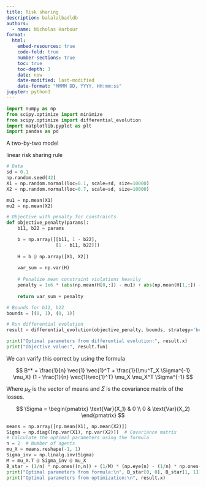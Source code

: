 ```yaml
---
title: Risk sharing
description: balalalbadldb
authors:
  - name: Nicholas Harbour
format: 
  html:
    embed-resources: true
    code-fold: true
    number-sections: true
    toc: true
    toc-depth: 3
    date: now
    date-modified: last-modified
    date-format: "MMMM DD, YYYY, HH:mm:ss"
jupyter: python3
---
```



```python

import numpy as np  
from scipy.optimize import minimize
from scipy.optimize import differential_evolution
import matplotlib.pyplot as plt
import pandas as pd

```


A two-by-two model


linear risk sharing rule 




```python

# Data
sd = 0.1
np.random.seed(42)
X1 = np.random.normal(loc=0.1, scale=sd, size=10000)
X2 = np.random.normal(loc=0.7, scale=sd, size=10000)

mu1 = np.mean(X1)
mu2 = np.mean(X2)

# Objective with penalty for constraints
def objective_penalty(params):
    b11, b22 = params

    b = np.array([[b11, 1 - b22],
                  [1 - b11, b22]])
    
    H = b @ np.array([X1, X2])
    
    var_sum = np.var(H)
    
    # Penalize mean constraint violations heavily
    penalty = 1e6 * (abs(np.mean(H[0,:]) - mu1) + abs(np.mean(H[1,:]) - mu2))
    
    return var_sum + penalty

# Bounds for b11, b22
bounds = [(0, 1), (0, 1)]

# Run differential evolution
result = differential_evolution(objective_penalty, bounds, strategy='best1bin', tol=1e-8)

print("Optimal parameters from differential evolution:", result.x)
print("Objective value:", result.fun)

```


We can varify this correct by using the formula

$$
B^* = \frac{1}{n} \vec{1} \vec{1}^T + \frac{1}{\mu^T_X \Sigma^{-1} \mu_X} (1 - \frac{1}{n} \vec{1}\vec{1}^T) \mu_X \mu_X^T \Sigma^{-1}
$$

Where $\mu_X$ is the vector of means and $\Sigma$ is the covariance matrix of the losses.

$$
\Sigma = \begin{pmatrix}
\text{Var}(X_1) & 0 \\
0 & \text{Var}(X_2)
\end{pmatrix}
$$



```python


means = np.array([np.mean(X1), np.mean(X2)])
Sigma = np.diag([np.var(X1), np.var(X2)])  # Covariance matrix
# Calculate the optimal parameters using the formula
n = 2  # Number of agents
mu_X = means.reshape(-1, 1)
Sigma_inv = np.linalg.inv(Sigma)
M = mu_X.T @ Sigma_inv @ mu_X
B_star = (1/n) * np.ones((n,n)) + (1/M) * (np.eye(n) - (1/n) * np.ones((n,n))) @ mu_X @ mu_X.T @ Sigma_inv
print("Optimal parameters from formula:\n", B_star[0, 0], B_star[1, 1])
print("Optimal parameters from optimization:\n", result.x)



```
